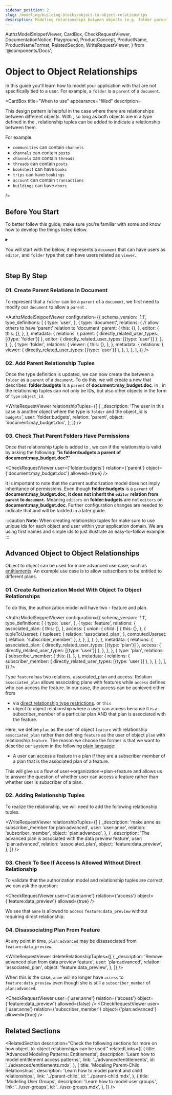 ```yaml
---
sidebar_position: 2
slug: /modeling/building-blocks/object-to-object-relationships
description: Modeling relationships between objects (e.g. folder parent of a document)
---
```


  AuthzModelSnippetViewer,
  CardBox,
  CheckRequestViewer,
  DocumentationNotice,
  Playground,
  ProductConcept,
  ProductName,
  ProductNameFormat,
  RelatedSection,
  WriteRequestViewer,
} from '@components/Docs';

# Object to Object Relationships

<DocumentationNotice />

In this guide you'll learn how to model your application with <ProductConcept section="what-is-an-object" linkName="objects" /> that are not specifically tied to a user. For example, a `folder` is a `parent` of a `document`.

<CardBox title="When to use" appearance="filled" description=<div>

This design pattern is helpful in the case where there are relationships between different objects. With <ProductName format={ProductNameFormat.LongForm}/>, so long as both objects are in a type defined in the <ProductConcept section="what-is-an-authorization-model" linkName="authorization model" />, relationship tuples can be added to indicate a relationship between them.

For example:

- `communities` can contain `channels`
- `channels` can contain `posts`
- `channels` can contain `threads`
- `threads` can contain `posts`
- `bookshelf` can have `books`
- `trips` can have `bookings`
- `account` can contain `transactions`
- `buildings` can have `doors`

</div> />

## Before You Start

To better follow this guide, make sure you're familiar with some <ProductConcept /> and know how to develop the things listed below.

<details>
<summary>

You will start with the _<ProductConcept section="what-is-an-authorization-model" linkName="authorization model" />_ below, it represents a `document` _<ProductConcept section="what-is-a-type" linkName="type" />_ that can have users **<ProductConcept section="what-is-a-relation" linkName="related" />** as `editor`, and `folder` type that can have users related as `viewer`.

</summary>

<AuthzModelSnippetViewer
  configuration={{
    schema_version: '1.1',
    type_definitions: [
      {
        type: 'user',
      },
      {
        type: 'document',
        relations: {
          editor: {
            this: {},
          },
        },
        metadata: {
          relations: {
            editor: { directly_related_user_types: [{type: 'user'}] },
          },
        },
      },
      {
        type: 'folder',
        relations: {
          viewer: {
            this: {},
          },
        },
        metadata: {
          relations: {
            viewer: { directly_related_user_types: [{type: 'user'}] },
          },
        },
      },
    ],
  }}
/>

<hr />

In addition, you will need to know the following:

### Modeling User Groups

You need to know how to add users to groups and grant groups access to resources. [Learn more →](../user-groups.mdx)

### <ProductName format={ProductNameFormat.ShortForm}/> Concepts

- A <ProductConcept section="what-is-a-type" linkName="Type" />: a class of objects that have similar characteristics
- A <ProductConcept section="what-is-a-user" linkName="User" />: an entity in the system that can be related to an object
- A <ProductConcept section="what-is-a-relation" linkName="Relation" />: is a string defined in the type definition of an authorization model that defines the possibility of a relationship between an object of the same type as the type definition and a user in the system
- An <ProductConcept section="what-is-an-object" linkName="Object" />: represents an entity in the system. Users' relationships to it can be define through relationship tuples and the authorization model
- A <ProductConcept section="what-is-a-relationship-tuple" linkName="Relationship Tuple" />: a grouping consisting of a user, a relation and an object stored in <ProductName format={ProductNameFormat.ShortForm}/>

</details>

<Playground />

## Step By Step

### 01. Create Parent Relations In Document

To represent that a `folder` can be a `parent` of a `document`, we first need to modify our `document` <ProductConcept section="what-is-a-type-definition" linkName="type definition" /> to allow a `parent` <ProductConcept section="what-is-a-relation" linkName="relation" />.

<AuthzModelSnippetViewer
  configuration={{
    schema_version: '1.1',
    type_definitions: [
      {
        type: 'user',
      },
      {
        type: 'document',
        relations: {
          // allow others to have 'parent' relation to 'document'
          parent: {
            this: {},
          },
          editor: {
            this: {},
          },
        },
        metadata: {
          relations: {
            parent: { directly_related_user_types: [{type: 'folder'}] },
            editor: { directly_related_user_types: [{type: 'user'}] },
          },
        },
      },
      {
        type: 'folder',
        relations: {
          viewer: {
            this: {},
          },
        },
        metadata: {
          relations: {
            viewer: { directly_related_user_types: [{type: 'user'}] },
          },
        },
      },
    ],
  }}
/>

### 02. Add Parent Relationship Tuples

Once the type definition is updated, we can now create the <ProductConcept section="what-is-a-relationship" linkName="relationship" /> between a `folder` as a `parent` of a `document`. To do this, we will create a new **<ProductConcept section="what-is-a-relationship-tuple" linkName="relationship tuple" />** that describes: **folder:budgets** is a `parent` of **document:may_budget.doc**. In <ProductName format={ProductNameFormat.LongForm}/>, <ProductConcept section="what-is-a-user" linkName="users" /> in the relationship tuples can not only be IDs, but also other objects in the form of `type:object_id`.

<WriteRequestViewer
  relationshipTuples={[
    {
      _description: 'The user in this case is another object where the type is `folder` and the object_id is `budgets`',
      user: 'folder:budgets',
      relation: 'parent',
      object: 'document:may_budget.doc',
    },
  ]}
/>

### 03. Check That Parent Folders Have Permissions

Once that relationship tuple is added to <ProductName format={ProductNameFormat.ShortForm}/>, we can <ProductConcept section="what-is-a-check-request" linkName="check" /> if the relationship is valid by asking the following: **"is folder:budgets a parent of document:may_budget.doc?"**

<CheckRequestViewer user={'folder:budgets'} relation={'parent'} object={'document:may_budget.doc'} allowed={true} />

It is important to note that the current authorization model does not imply inheritance of permissions. Even though **folder:budgets** is a `parent` of **document:may_budget.doc**, **it does not inherit the `editor` relation from `parent` to `document`.** Meaning `editors` on **folder:budgets** are not `editors` on **document:may_budget.doc**. Further configuration changes are needed to indicate that and will be tackled in a later guide.

:::caution
**Note:** When creating relationship tuples for <ProductName format={ProductNameFormat.ShortForm}/> make sure to use unique ids for each object and user within your application domain. We are using first names and simple ids to just illustrate an easy-to-follow example.
:::

## Advanced Object to Object Relationships

Object to object can be used for more advanced use case, such as [entitlements](../advanced/entitlements.mdx). An example use case is to allow subscribers to be entitled to different plans.

### 01. Create Authorization Model With Object To Object Relationships

To do this, the authorization model will have two <ProductConcept section="what-is-a-type" linkName="types" /> - feature and plan.

<AuthzModelSnippetViewer
  configuration={{
    schema_version: '1.1',
    type_definitions: [
      {
        type: 'user',
      },
      {
        type: 'feature',
        relations: {
          associated_plan: {
            this: {},
          },
          access: {
            union: {
              child: [
                {
                  this: {},
                },
                {
                  tupleToUserset: {
                    tupleset: {
                      relation: 'associated_plan',
                    },
                    computedUserset: {
                      relation: 'subscriber_member',
                    },
                  },
                },
              ],
            },
          },
        },
        metadata: {
          relations: {
            associated_plan: { directly_related_user_types: [{type: 'plan'}] },
            access: { directly_related_user_types: [{type: 'user'}] },
          },
        },
      },
      {
        type: 'plan',
        relations: {
          subscriber_member: {
            this: {},
          },
        },
        metadata: {
          relations: {
            subscriber_member: { directly_related_user_types: [{type: 'user'}] },
          },
        },
      },
    ],
  }}
/>

Type `feature` has two relations, associated_plan and access. Relation `associated_plan` allows associating plans with features while `access` defines who can access the feature. In our case, the access can be achieved either from

- <ProductConcept section="what-are-direct-and-implied-relationships" linkName="direct relationship" /> via  [direct relationship type restrictions](../../configuration-language.mdx#the-direct-relationship-type-restrictions).
  or `this`
- object to object relationship where a user can access because it is a subscriber_member of a particular plan AND that plan is associated with the feature.

Here, we define `plan` as the user of object `feature` with relationship `associated_plan` rather than defining `feature` as the user of object `plan` with relationship `feature`. The reason we choose the former is that we want to describe our system in the following [plain language](../getting-started.mdx#write-it-in-plain-language):

<CardBox monoFontChildren appearance='filled'>

- A user can access a feature in a plan if they are a subscriber member of a plan that is the associated plan of a feature.

</CardBox>

This will give us a flow of user->organization->plan->feature and allows us to answer the question of whether user can access a feature rather than whether user is subscriber of a plan.

### 02. Adding Relationship Tuples

To realize the relationship, we will need to add the following relationship tuples.

<WriteRequestViewer
  relationshipTuples={[
    {
      _description: 'make anne as subscriber_member for plan:advanced',
      user: 'user:anne',
      relation: 'subscriber_member',
      object: 'plan:advanced',
    },
    {
      _description: 'The advanced plan is associated with the data preview feature',
      user: 'plan:advanced',
      relation: 'associated_plan',
      object: 'feature:data_preview',
    },
  ]}
/>

### 03. Check To See If Access Is Allowed Without Direct Relationship

To validate that the authorization model and relationship tuples are correct, we can ask the question:

<CheckRequestViewer user={'user:anne'} relation={'access'} object={'feature:data_preview'} allowed={true} />

We see that `anne` is allowed to `access` `feature:data_preview` without requiring direct relationship.

### 04. Disassociating Plan From Feature

At any point in time, `plan:advanced` may be disassociated from `feature:data_preview`.

<WriteRequestViewer
  deleteRelationshipTuples={[
    {
      _description: 'Remove advanced plan from data preview feature',
      user: 'plan:advanced',
      relation: 'associated_plan',
      object: 'feature:data_preview',
    },
  ]}
/>

When this is the case, `anne` will no longer have `access` to `feature:data_preview` even though she is still a `subscriber_member` of `plan:advanced`.

<CheckRequestViewer user={'user:anne'} relation={'access'} object={'feature:data_preview'} allowed={false} />
<CheckRequestViewer user={'user:anne'} relation={'subscriber_member'} object={'plan:advanced'} allowed={true} />

## Related Sections

<RelatedSection
  description="Check the following sections for more on how object-to-object relationships can be used."
  relatedLinks={[
    {
      title: 'Advanced Modeling Patterns: Entitlements',
      description: 'Learn how to model entitlement access patterns.',
      link: '../advanced/entitlements',
      id: '../advanced/entitlements.mdx',
    },
    {
      title: 'Modeling Parent-Child Relationships',
      description: 'Learn how to model parent and child relationships.',
      link: '../parent-child',
      id: '../parent-child.mdx',
    },
    {
      title: 'Modeling User Groups',
      description: 'Learn how to model user groups.',
      link: '../user-groups',
      id: '../user-groups.mdx',
    },
  ]}
/>
